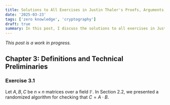 ```yaml
---
title: Solutions to All Exercises in Justin Thaler's Proofs, Arguments, and Zero-Knowledge
date: '2025-03-23'
tags: ['zero knowledge', 'cryptography']
draft: true
summary: In this post, I discuss the solutions to all exercises in Justin Thaler's excellent book, Proofs, Arguments and Zero-Knowldge.
---
```


*This post is a work in progress.*

## Chapter 3: Definitions and Technical Preliminaries

### Exercise 3.1

Let $A, B, C$ be $n \times n$ matrices over a field $\mathbb{F}$.
In Section 2.2, we presented a randomized algorithm for checking that $C = A \cdot B$.